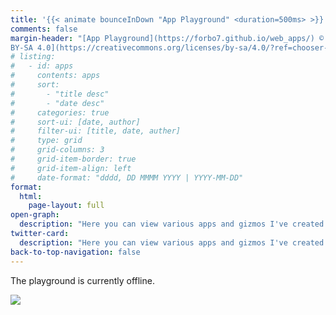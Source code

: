 ```yaml
---
title: '{{< animate bounceInDown "App Playground" <duration=500ms> >}}'
comments: false
margin-header: "[App Playground](https://forbo7.github.io/web_apps/) © 2023 by [Salman Naqvi](https://forbo7.github.io/about.html) is licensed under [CC
BY-SA 4.0](https://creativecommons.org/licenses/by-sa/4.0/?ref=chooser-v1)"
# listing:
#   - id: apps
#     contents: apps
#     sort:
#       - "title desc"
#       - "date desc"
#     categories: true
#     sort-ui: [date, author]
#     filter-ui: [title, date, auther]
#     type: grid
#     grid-columns: 3
#     grid-item-border: true
#     grid-item-align: left
#     date-format: "dddd, DD MMMM YYYY | YYYY-MM-DD"
format:
  html:
    page-layout: full
open-graph:
  description: "Here you can view various apps and gizmos I've created. Have a play through some of them let me know what you think!"
twitter-card:
  description: "Here you can view various apps and gizmos I've created. Have a play through some of them let me know what you think!"
back-to-top-navigation: false
---
```


<!-- :::{.animate__animated .animate__bounceInDown .animate__duration-faster}

Here you can view various apps and gizmos I've created. Have a play through some of them let me know what you think!

More apps coming soon.

:::

:::{#apps .animate__animated .animate__bounceInUp .animate__duration-faster}
:::


:::{.animate__animated .animate__bounceInUp .animate__duration-faster .animate__delay-1s}
<iframe src="https://docs.google.com/forms/d/e/1FAIpQLSetO4I9TtneTiZXNidTYHcAyqrVUeZzKAq00it7RbHMBGJ53g/viewform?embedded=true" width="100%" height="600vh" frameborder="0" marginheight="0" marginwidth="0">Loading…</iframe>

<br></br>
::: -->

The playground is currently offline.

![](images/coming_soon/thumbnail.png)

